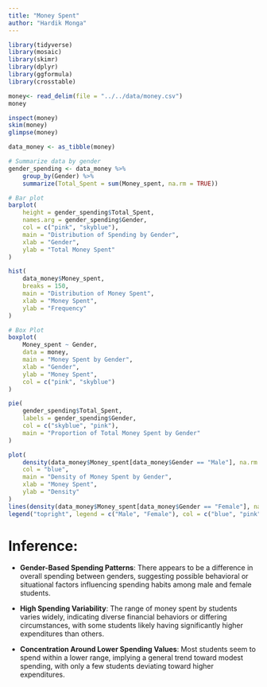 ```yaml
---
title: "Money Spent"
author: "Hardik Monga"
---
```


```r
library(tidyverse)
library(mosaic)
library(skimr)
library(dplyr)
library(ggformula)
library(crosstable)
```

```r
money<- read_delim(file = "../../data/money.csv")
money

inspect(money)
skim(money)
glimpse(money)
```

```r
data_money <- as_tibble(money)

# Summarize data by gender
gender_spending <- data_money %>%
    group_by(Gender) %>%
    summarize(Total_Spent = sum(Money_spent, na.rm = TRUE))

# Bar plot
barplot(
    height = gender_spending$Total_Spent,
    names.arg = gender_spending$Gender,
    col = c("pink", "skyblue"),
    main = "Distribution of Spending by Gender",
    xlab = "Gender",
    ylab = "Total Money Spent"
)

```

```r
hist(
    data_money$Money_spent,
    breaks = 150,
    main = "Distribution of Money Spent",
    xlab = "Money Spent",
    ylab = "Frequency"
)
```

```r
# Box Plot
boxplot(
    Money_spent ~ Gender,
    data = money,
    main = "Money Spent by Gender",
    xlab = "Gender",
    ylab = "Money Spent",
    col = c("pink", "skyblue")
)

```

```r
pie(
    gender_spending$Total_Spent,
    labels = gender_spending$Gender,
    col = c("skyblue", "pink"),
    main = "Proportion of Total Money Spent by Gender"
)

```

```r

plot(
    density(data_money$Money_spent[data_money$Gender == "Male"], na.rm = TRUE),
    col = "blue",
    main = "Density of Money Spent by Gender",
    xlab = "Money Spent",
    ylab = "Density"
)
lines(density(data_money$Money_spent[data_money$Gender == "Female"], na.rm = TRUE), col = "pink")
legend("topright", legend = c("Male", "Female"), col = c("blue", "pink"), lty = 1)

```

# Inference:

-   **Gender-Based Spending Patterns**: There appears to be a difference in overall spending between genders, suggesting possible behavioral or situational factors influencing spending habits among male and female students.

<!-- -->

-   **High Spending Variability**: The range of money spent by students varies widely, indicating diverse financial behaviors or differing circumstances, with some students likely having significantly higher expenditures than others.

-   **Concentration Around Lower Spending Values**: Most students seem to spend within a lower range, implying a general trend toward modest spending, with only a few students deviating toward higher expenditures.
